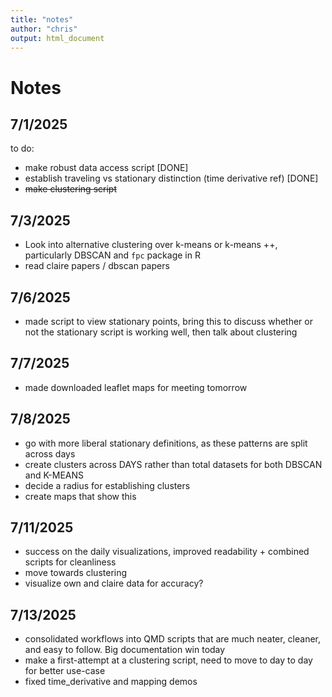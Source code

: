 ```yaml
---
title: "notes"
author: "chris"
output: html_document
---
```


# Notes

## 7/1/2025

to do:

-   make robust data access script [DONE]
-   establish traveling vs stationary distinction (time derivative ref) [DONE]
-   ~~make clustering script~~


## 7/3/2025

-  Look into alternative clustering over k-means or k-means ++, particularly DBSCAN and `fpc` package in R
-  read claire papers / dbscan papers


## 7/6/2025

- made script to view stationary points, bring this to discuss whether or not the stationary script is working well, then talk about clustering


## 7/7/2025

- made downloaded leaflet maps for meeting tomorrow


## 7/8/2025

- go with more liberal stationary definitions, as these patterns are split across days
- create clusters across DAYS rather than total datasets for both DBSCAN and K-MEANS
- decide a radius for establishing clusters
- create maps that show this

## 7/11/2025

- success on the daily visualizations, improved readability + combined scripts for cleanliness
- move towards clustering
- visualize own and claire data for accuracy?

## 7/13/2025

- consolidated workflows into QMD scripts that are much neater, cleaner, and easy to follow. Big documentation win today
- make a first-attempt at a clustering script, need to move to day to day for better use-case
- fixed time_derivative and mapping demos
